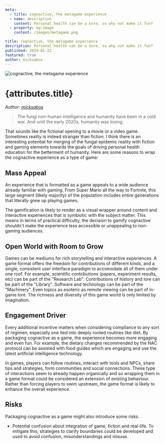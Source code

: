 ```yaml
---
meta:
  - title: cognactive, the metagame experience
  - name: description
    content: Personal health can be a bore, so why not make it fun?
  - property: og:image
    content: /images/metagame.png

title: cognactive, the metagame experience
description: Personal health can be a bore, so why not make it fun?
published: 2024-01-22
featured: true
author: micksabox
---
```


<img src="/images/metagame.png" alt="cognactive, the metagame experience" />

# {attributes.title}

_Author: <a href="https://twitter.com/micksabox" target="_blank" rel="noopener noreferrer">micksabox</a>_

> The fungi non-human intelligence and humanity have been in a cold war. And until the early 2020s, humanity was losing.

That sounds like the fictional opening to a movie or a video game. Sometimes reality is indeed stranger than fiction. I think there is an interesting potential for merging of the fungal epidemic reality with fiction and gaming elements towards the goals of driving personal health education for the betterment of humanity. Here are some reasons to wrap the cognactive experience as a type of game:

## Mass Appeal

An experience that is formatted as a game appeals to a wide audience already familiar with gaming. From Super Mario all the way to Fortnite, this large segment (likely majority) of the population includes entire generations that literally grew up playing games.

The gamification is likely to render as a visual wrapper around content and interactive experiences that is symbiotic with the subject matter. This means in terms of practical difficulty, the decision to gamify cognactive shouldn't make the experience less accessible or unappealing to non-gaming audiences.

## Open World with Room to Grow

Games can be mediums for rich storytelling and interactive experiences. A game format offers the freedom for contributions of different kinds, and a single, consistent user interface paradigm to accomodate all of them under one roof. For example, scientific contributions (papers, experiment results, etc) can be part of the "Research Lab". Contributions of history and lore can be part of the "Library". Software and technology can be part of the "Machinery". Even topics as esoteric as remote viewing can be part of in-game lore. The richness and diversity of this game world is only limited by imagination.

## Engagement Driver

Every additional incentive matters when considering compliance to any sort of regimen, especially one tied into deeply rooted routines like diet. By packaging cognactive as a game, the experience becomes more engaging and even fun. For example, the dietary changes recommended by the NAC protocol can be assisted with food guides which are engaging and use the latest artificial intelligence technology.

In games, players can follow routines, interact with tools and NPCs, share tips and strategies, form communities and social connections. These type of interactions seem to already happen organically and so wrapping them in a game format could be considered an extension of existing behaviour. Rather than forcing players to swim upstream, the game format is likely to enhance the overall experience.

## Risks

Packaging cognactive as a game might also introduce some risks.

- Potential confusion about integration of game, fiction and real-life. To mitigate this, strategies to clarify boundaries could be developed and used to avoid confusion, misunderstandings and misuse.
